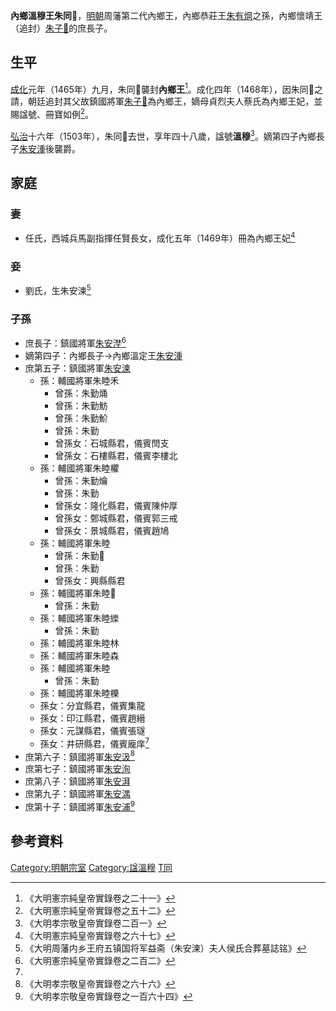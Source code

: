 '''內鄉溫穆王朱同𨨣'''{{BD|1456年||1503年||catIdx=Z朱}}，[[明朝|明朝]]周藩第二代內鄉王，內鄉恭莊王[[朱有焵|朱有焵]]之孫，內鄉懷靖王（追封）[[朱子𡍌|朱子𡍌]]的庶長子。

==生平==
[[成化|成化]]元年（1465年）九月，朱同𨨣襲封'''內鄉王'''<ref>《大明憲宗純皇帝實錄卷之二十一》</ref>。成化四年（1468年），因朱同𨨣之請，朝廷追封其父故鎮國將軍[[朱子𡍌|朱子𡍌]]為內鄉王，嫡母貞烈夫人蔡氏為內鄉王妃，並賜諡號、冊寶如例<ref>《大明憲宗純皇帝實錄卷之五十二》</ref>。

[[弘治|弘治]]十六年（1503年），朱同𨨣去世，享年四十八歲，諡號'''溫穆'''<ref>《大明孝宗敬皇帝實錄卷二百一》</ref>。嫡第四子內鄉長子[[朱安湩|朱安湩]]後襲爵。

==家庭==
===妻===
*任氏，西城兵馬副指揮任賢長女，成化五年（1469年）冊為內鄉王妃<ref>《大明憲宗純皇帝實錄卷之六十七》</ref>

===妾===
*劉氏，生朱安湅<ref name=zaj>《大明周藩内乡王府五镇国将军益斋（朱安湅）夫人侯氏合葬墓誌铭》</ref>

===子孫===
*庶長子：鎮國將軍[[朱安漜|朱安漜]]<ref>《大明憲宗純皇帝實錄卷之二百二》</ref>
*嫡第四子：內鄉長子→內鄉溫定王[[朱安湩|朱安湩]]
*庶第五子：鎮國將軍[[朱安湅|朱安湅]]
**孫：輔國將軍朱睦禾
***曾孫：朱勤㷁
***曾孫：朱勤魴
***曾孫：朱勤魪
***曾孫：朱勤{{缺字||51}}
***曾孫女：石城縣君，儀賓閆支
***曾孫女：石樓縣君，儀賓李樓北
**孫：輔國將軍朱睦欋
***曾孫：朱勤爚
***曾孫：朱勤{{缺字||52}}
***曾孫女：隆化縣君，儀賓陳仲厚
***曾孫女：鄄城縣君，儀賓郭三戒
***曾孫女：景城縣君，儀賓趙鳩
**孫：輔國將軍朱睦{{缺字||49}}
***曾孫：朱勤𤉫
***曾孫：朱勤{{缺字||54}}
***曾孫女：興縣縣君
**孫：輔國將軍朱睦𨛌
***曾孫：朱勤{{缺字||55}}
**孫：輔國將軍朱睦纅
***曾孫：朱勤{{缺字||56}}
**孫：輔國將軍朱睦林
**孫：輔國將軍朱睦森
**孫：輔國將軍朱睦{{缺字||50}}
***曾孫：朱勤{{缺字||57}}
**孫：輔國將軍朱睦櫟
**孫女：分宜縣君，儀賓集龍
**孫女：印江縣君，儀賓趙縉
**孫女：元謀縣君，儀賓張璲
**孫女：井研縣君，儀賓龐庠<ref name=zaj/>
*庶第六子：鎮國將軍[[朱安汲|朱安汲]]<ref>《大明孝宗敬皇帝實錄卷之六十六》</ref>
*庶第七子：鎮國將軍[[朱安洵|朱安洵]]
*庶第八子：鎮國將軍[[朱安湃|朱安湃]]
*庶第九子：鎮國將軍[[朱安湡|朱安湡]]
*庶第十子：鎮國將軍[[朱安浦|朱安浦]]<ref>《大明孝宗敬皇帝實錄卷之一百六十四》</ref>

==參考資料==
{{reflist|2}}

{{s-start}}
{{s-bef|before=祖恭莊王[[朱有焵|朱有焵]]}}
{{s-ttl|title=[[明朝藩王列表_(周王系)#內鄉國|明內鄉國國王]]|years=1465年－1503年}}
{{s-aft|after=子溫定王[[朱安湩|朱安湩]]}}
{{end}}

[[Category:明朝宗室|Category:明朝宗室]]
[[Category:諡溫穆|Category:諡溫穆]]
[[Category:朱姓|T同]]